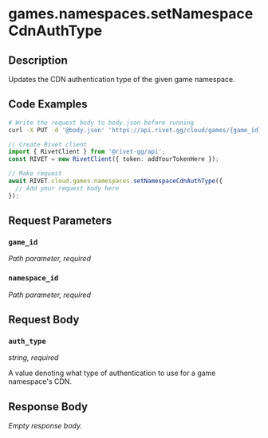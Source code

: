 

# games.namespaces.setNamespaceCdnAuthType

## Description

Updates the CDN authentication type of the given game namespace.


## Code Examples

<CodeGroup title='Request' tag='PUT' label='https://api.rivet.gg/cloud/games/{game_id}/namespaces/{namespace_id}/cdn-auth'>

```bash {{ title: 'cURL' }}
# Write the request body to body.json before running
curl -X PUT -d '@body.json' 'https://api.rivet.gg/cloud/games/{game_id}/namespaces/{namespace_id}/cdn-auth'
```

```ts
// Create Rivet client
import { RivetClient } from '@rivet-gg/api';
const RIVET = new RivetClient({ token: addYourTokenHere });

// Make request
await RIVET.cloud.games.namespaces.setNamespaceCdnAuthType({
  // Add your request body here
});
```

</CodeGroup>


## Request Parameters


### `game_id`

_Path parameter, required_





### `namespace_id`

_Path parameter, required_





## Request Body

### `auth_type`

_string, required_

A value denoting what type of authentication to use for a game namespace's CDN.




## Response Body

_Empty response body._
